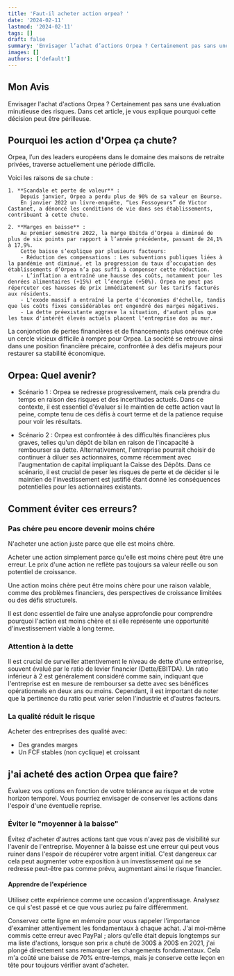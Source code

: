 ```yaml
---
title: 'Faut-il acheter action orpea? '
date: '2024-02-11'
lastmod: '2024-02-11'
tags: []
draft: false
summary: 'Envisager l’achat d’actions Orpea ? Certainement pas sans une évaluation minutieuse des risques. Dans cet article, je vous explique pourquoi cette décision peut être périlleuse '
images: []
authors: ['default']
---
```


## Mon Avis

Envisager l'achat d'actions Orpea ? Certainement pas sans une évaluation minutieuse des risques.
Dans cet article, je vous explique pourquoi cette décision peut être périlleuse.

## Pourquoi les action d'Orpea ça chute?

Orpea, l’un des leaders européens dans le domaine des maisons de retraite privées, traverse actuellement une période difficile.

Voici les raisons de sa chute :

    1. **Scandale et perte de valeur** :
        Depuis janvier, Orpea a perdu plus de 90% de sa valeur en Bourse.
        En janvier 2022 un livre-enquête, “Les Fossoyeurs” de Victor Castanet, a dénoncé les conditions de vie dans ses établissements, contribuant à cette chute.

    2. **Marges en baisse** :
        Au premier semestre 2022, la marge Ebitda d’Orpea a diminué de plus de six points par rapport à l’année précédente, passant de 24,1% à 17,9%.
        Cette baisse s’explique par plusieurs facteurs:
        - Réduction des compensations : Les subventions publiques liées à la pandémie ont diminué, et la progression du taux d’occupation des établissements d’Orpea n’a pas suffi à compenser cette réduction.
        - L’inflation a entraîné une hausse des coûts, notamment pour les denrées alimentaires (+15%) et l’énergie (+50%). Orpea ne peut pas répercuter ces hausses de prix immédiatement sur les tarifs facturés aux résidents.
        - L'exode massif a entraîné la perte d'économies d'échelle, tandis que les coûts fixes considérables ont engendré des marges négatives.
        - La dette préexistante aggrave la situation, d'autant plus que les taux d'intérêt élevés actuels placent l'entreprise dos au mur.

La conjonction de pertes financières et de financements plus onéreux crée un cercle vicieux difficile à rompre pour Orpea.
La société se retrouve ainsi dans une position financière précaire, confrontée à des défis majeurs pour restaurer sa stabilité économique.

## Orpea: Quel avenir?

- Scénario 1 :
  Orpea se redresse progressivement, mais cela prendra du temps en raison des risques et des incertitudes actuels.
  Dans ce contexte, il est essentiel d'évaluer si le maintien de cette action vaut la peine,
  compte tenu de ces défis à court terme et de la patience requise pour voir les résultats.

- Scénario 2 :
  Orpea est confrontée à des difficultés financières plus graves, telles qu'un dépôt de bilan en raison de l'incapacité à rembourser sa dette.
  Alternativement, l'entreprise pourrait choisir de continuer à diluer ses actionnaires,
  comme récemment avec l'augmentation de capital impliquant la Caisse des Dépôts.
  Dans ce scénario, il est crucial de peser les risques de perte et de décider si le maintien de l'investissement est justifié
  étant donné les conséquences potentielles pour les actionnaires existants.

## Comment éviter ces erreurs?

### Pas chére peu encore devenir moins chére

N'acheter une action juste parce que elle est moins chère.

Acheter une action simplement parce qu'elle est moins chère peut être une erreur.
Le prix d'une action ne reflète pas toujours sa valeur réelle ou son potentiel de croissance.

Une action moins chère peut être moins chère pour une raison valable, comme des problèmes financiers,
des perspectives de croissance limitées ou des défis structurels.

Il est donc essentiel de faire une analyse approfondie pour comprendre pourquoi l'action est moins chère
et si elle représente une opportunité d'investissement viable à long terme.

### Attention à la dette

Il est crucial de surveiller attentivement le niveau de dette d'une entreprise, souvent évalué par le ratio de levier financier (Dette/EBITDA).
Un ratio inférieur à 2 est généralement considéré comme sain,
indiquant que l'entreprise est en mesure de rembourser sa dette avec ses bénéfices opérationnels en deux ans ou moins.
Cependant, il est important de noter que la pertinence du ratio peut varier selon l'industrie et d'autres facteurs.

### La qualité réduit le risque

Acheter des entreprises des qualité avec:

- Des grandes marges
- Un FCF stables (non cyclique) et croissant

## j'ai acheté des action Orpea que faire?

Évaluez vos options en fonction de votre tolérance au risque et de votre horizon temporel.
Vous pourriez envisager de conserver les actions dans l'espoir d'une éventuelle reprise.

### Éviter le "moyenner à la baisse"

Évitez d'acheter d'autres actions tant que vous n'avez pas de visibilité sur l'avenir de l'entreprise.
Moyenner à la baisse est une erreur qui peut vous ruiner dans l'espoir de récupérer votre argent initial.
C'est dangereux car cela peut augmenter votre exposition à un investissement qui ne se redresse peut-être pas comme prévu, augmentant ainsi le risque financier.

#### Apprendre de l'expérience

Utilisez cette expérience comme une occasion d'apprentissage.
Analysez ce qui s'est passé et ce que vous auriez pu faire différemment.

Conservez cette ligne en mémoire pour vous rappeler l'importance d'examiner attentivement les fondamentaux à chaque achat.
J'ai moi-même commis cette erreur avec PayPal ; alors qu'elle était depuis longtemps sur ma liste d'actions,
lorsque son prix a chuté de 300$ à 200$ en 2021, j'ai plongé directement sans remarquer les changements fondamentaux. Cela m'a coûté une baisse de 70% entre-temps,
mais je conserve cette leçon en tête pour toujours vérifier avant d'acheter.
